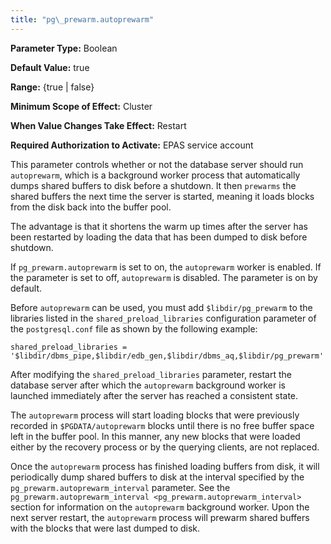 ```yaml
---
title: "pg\_prewarm.autoprewarm"
---
```


<div id="pg_prewarm.autoprewarm" class="registered_link"></div>




**Parameter Type:** Boolean

**Default Value:** true

**Range:** {true | false}

**Minimum Scope of Effect:** Cluster

**When Value Changes Take Effect:** Restart

**Required Authorization to Activate:** EPAS service account

This parameter controls whether or not the database server should run `autoprewarm`, which is a background worker process that automatically dumps shared buffers to disk before a shutdown. It then `prewarms` the shared buffers the next time the server is started, meaning it loads blocks from the disk back into the buffer pool.

The advantage is that it shortens the warm up times after the server has been restarted by loading the data that has been dumped to disk before shutdown.

If `pg_prewarm.autoprewarm` is set to on, the `autoprewarm` worker is enabled. If the parameter is set to off, `autoprewarm` is disabled. The parameter is on by default.

Before `autoprewarm` can be used, you must add `$libdir/pg_prewarm` to the libraries listed in the `shared_preload_libraries` configuration parameter of the `postgresql.conf` file as shown by the following example:

``` text
shared_preload_libraries =
'$libdir/dbms_pipe,$libdir/edb_gen,$libdir/dbms_aq,$libdir/pg_prewarm'
```

After modifying the `shared_preload_libraries` parameter, restart the database server after which the `autoprewarm` background worker is launched immediately after the server has reached a consistent state.

The `autoprewarm` process will start loading blocks that were previously recorded in `$PGDATA/autoprewarm` blocks until there is no free buffer space left in the buffer pool. In this manner, any new blocks that were loaded either by the recovery process or by the querying clients, are not replaced.

Once the `autoprewarm` process has finished loading buffers from disk, it will periodically dump shared buffers to disk at the interval specified by the `pg_prewarm.autoprewarm_interval` parameter. See the `pg_prewarm.autoprewarm_interval <pg_prewarm.autoprewarm_interval>` section for information on the `autoprewarm` background worker. Upon the next server restart, the `autoprewarm` process will prewarm shared buffers with the blocks that were last dumped to disk.
